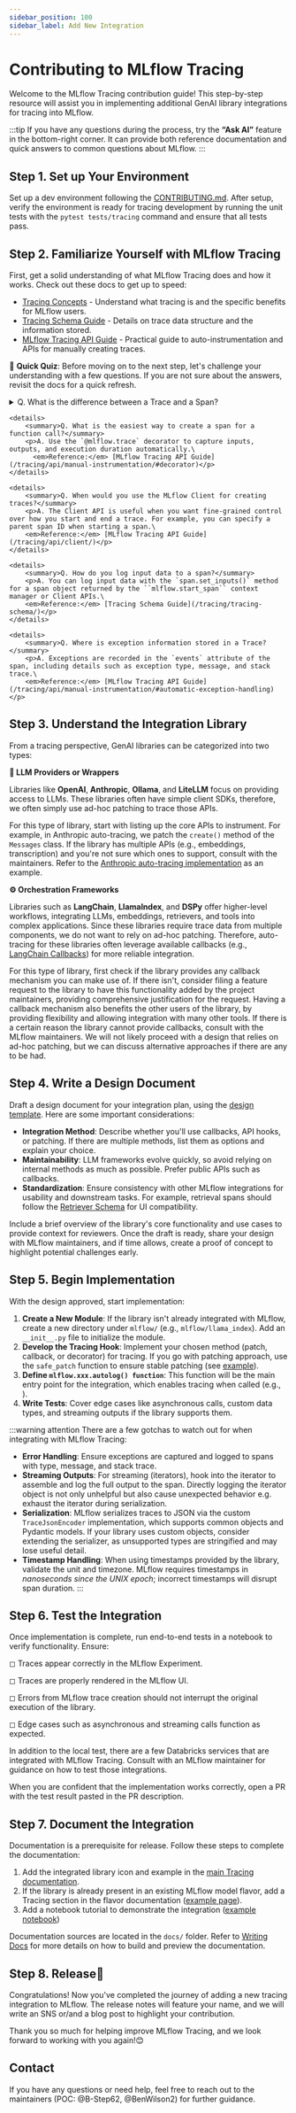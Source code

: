 ```yaml
---
sidebar_position: 100
sidebar_label: Add New Integration
---
```



# Contributing to MLflow Tracing

Welcome to the MLflow Tracing contribution guide! This step-by-step resource will assist you in implementing additional GenAI library integrations for tracing into MLflow.

:::tip
If you have any questions during the process, try the **“Ask AI”** feature in the bottom-right corner. It can provide both reference documentation and quick answers to common questions about MLflow.
:::

## Step 1. Set up Your Environment

Set up a dev environment following the [CONTRIBUTING.md](https://github.com/mlflow/mlflow/blob/master/CONTRIBUTING.md). After setup,
verify the environment is ready for tracing development by running the unit tests with the `pytest tests/tracing` command and ensure that all tests pass.

## Step 2. Familiarize Yourself with MLflow Tracing

First, get a solid understanding of what MLflow Tracing does and how it works. Check out these docs to get up to speed:

- [Tracing Concepts](/tracing/concept/) - Understand what tracing is and the specific benefits for MLflow users.
- [Tracing Schema Guide](/tracing/tracing-schema/) - Details on trace data structure and the information stored.
- [MLflow Tracing API Guide](/tracing/api/how-to/) - Practical guide to auto-instrumentation and APIs for manually creating traces.

📝 **Quick Quiz**: Before moving on to the next step, let's challenge your understanding with a few questions.
If you are not sure about the answers, revisit the docs for a quick refresh.

<div class="quiz">
    <details>
        <summary>Q. What is the difference between a Trace and a Span?</summary>
        <p>A. Trace is the main object holding multiple Spans, with each Span capturing different parts of an operation. A Trace has metadata (TraceInfo) and a list of Spans (TraceData).\
        <em>Reference:</em> [Tracing Schema Guide](/tracing/tracing-schema)</p>
    </details>

    <details>
        <summary>Q. What is the easiest way to create a span for a function call?</summary>
        <p>A. Use the `@mlflow.trace` decorator to capture inputs, outputs, and execution duration automatically.\
          <em>Reference:</em> [MLflow Tracing API Guide](/tracing/api/manual-instrumentation/#decorator)</p>
    </details>

    <details>
        <summary>Q. When would you use the MLflow Client for creating traces?</summary>
        <p>A. The Client API is useful when you want fine-grained control over how you start and end a trace. For example, you can specify a parent span ID when starting a span.\
        <em>Reference:</em> [MLflow Tracing API Guide](/tracing/api/client/)</p>
    </details>

    <details>
        <summary>Q. How do you log input data to a span?</summary>
        <p>A. You can log input data with the `span.set_inputs()` method for a span object returned by the ``mlflow.start_span`` context manager or Client APIs.\
        <em>Reference:</em> [Tracing Schema Guide](/tracing/tracing-schema/)</p>
    </details>

    <details>
        <summary>Q. Where is exception information stored in a Trace?</summary>
        <p>A. Exceptions are recorded in the `events` attribute of the span, including details such as exception type, message, and stack trace.\
        <em>Reference:</em> [MLflow Tracing API Guide](/tracing/api/manual-instrumentation/#automatic-exception-handling)</p>

  </details>
</div>

## Step 3. Understand the Integration Library

From a tracing perspective, GenAI libraries can be categorized into two types:

**🧠 LLM Providers or Wrappers**

Libraries like **OpenAI**, **Anthropic**, **Ollama**, and **LiteLLM** focus on providing access to LLMs. These libraries often have simple client SDKs, therefore, we often simply use ad-hoc patching to trace those APIs.

For this type of library, start with listing up the core APIs to instrument. For example, in Anthropic auto-tracing, we patch the `create()` method of the `Messages` class.
If the library has multiple APIs (e.g., embeddings, transcription) and you're not sure which ones to support, consult with the maintainers.
Refer to the [Anthropic auto-tracing implementation](https://github.com/mlflow/mlflow/blob/master/mlflow/anthropic/autolog.py) as an example.

**⚙️ Orchestration Frameworks**

Libraries such as **LangChain**, **LlamaIndex**, and **DSPy** offer higher-level workflows, integrating LLMs, embeddings, retrievers, and tools into complex applications.
Since these libraries require trace data from multiple components, we do not want to rely on ad-hoc patching. Therefore, auto-tracing for these libraries often leverage available callbacks
(e.g., [LangChain Callbacks](https://python.langchain.com/docs/how_to#callbacks)) for more reliable integration.

For this type of library, first check if the library provides any callback mechanism you can make use of. If there isn't, consider filing a feature request to the library to have this functionality added by the project maintainers,
providing comprehensive justification for the request. Having a callback mechanism also benefits the other users of the library, by providing flexibility and allowing integration with many other tools.
If there is a certain reason the library cannot provide callbacks, consult with the MLflow maintainers. We will not likely proceed with a design that relies on ad-hoc patching, but we can discuss alternative approaches if there are any to be had.

## Step 4. Write a Design Document

Draft a design document for your integration plan, using the [design template](https://docs.google.com/document/d/1AQGgJk-hTkUo0lTkGqCGQOMelQmz05kQz_OA4bJWaJE/edit#heading=h.4cz970y1mk93). Here are some important considerations:

- **Integration Method**: Describe whether you'll use callbacks, API hooks, or patching. If there are multiple methods, list them as options and explain your choice.
- **Maintainability**: LLM frameworks evolve quickly, so avoid relying on internal methods as much as possible. Prefer public APIs such as callbacks.
- **Standardization**: Ensure consistency with other MLflow integrations for usability and downstream tasks. For example, retrieval spans should follow the [Retriever Schema](/tracing/tracing-schema#retriever-spans) for UI compatibility.

Include a brief overview of the library's core functionality and use cases to provide context for reviewers. Once the draft is ready, share your design with MLflow maintainers, and if time allows, create a proof of concept to highlight potential challenges early.

## Step 5. Begin Implementation

With the design approved, start implementation:

1. **Create a New Module**: If the library isn't already integrated with MLflow, create a new directory under `mlflow/` (e.g., `mlflow/llama_index`). Add an `__init__.py` file to initialize the module.
2. **Develop the Tracing Hook**: Implement your chosen method (patch, callback, or decorator) for tracing. If you go with patching approach, use the `safe_patch` function to ensure stable patching (see [example](https://github.com/mlflow/mlflow/blob/master/mlflow/anthropic/__init__.py)).
3. **Define `mlflow.xxx.autolog() function`**: This function will be the main entry point for the integration, which enables tracing when called (e.g., <APILink fn="mlflow.llama_index.autolog" />).
4. **Write Tests**: Cover edge cases like asynchronous calls, custom data types, and streaming outputs if the library supports them.

:::warning attention
There are a few gotchas to watch out for when integrating with MLflow Tracing:

- **Error Handling**: Ensure exceptions are captured and logged to spans with type, message, and stack trace.
- **Streaming Outputs**: For streaming (iterators), hook into the iterator to assemble and log the full output to the span. Directly logging the iterator object is not only unhelpful but also cause unexpected behavior e.g. exhaust the iterator during serialization.
- **Serialization**: MLflow serializes traces to JSON via the custom `TraceJsonEncoder` implementation, which supports common objects and Pydantic models. If your library uses custom objects, consider extending the serializer, as unsupported types are stringified and may lose useful detail.
- **Timestamp Handling**: When using timestamps provided by the library, validate the unit and timezone. MLflow requires timestamps in _nanoseconds since the UNIX epoch_; incorrect timestamps will disrupt span duration.
  :::

## Step 6. Test the Integration

Once implementation is complete, run end-to-end tests in a notebook to verify functionality. Ensure:

◻︎ Traces appear correctly in the MLflow Experiment.

◻︎ Traces are properly rendered in the MLflow UI.

◻︎ Errors from MLflow trace creation should not interrupt the original execution of the library.

◻︎ Edge cases such as asynchronous and streaming calls function as expected.

In addition to the local test, there are a few Databricks services that are integrated with MLflow Tracing. Consult with an MLflow maintainer for guidance on how to test those integrations.

When you are confident that the implementation works correctly, open a PR with the test result pasted in the PR description.

## Step 7. Document the Integration

Documentation is a prerequisite for release. Follow these steps to complete the documentation:

1. Add the integrated library icon and example in the [main Tracing documentation](/tracing/).
2. If the library is already present in an existing MLflow model flavor, add a Tracing section in the flavor documentation ([example page](/llms/llama-index/#enable-tracing)).
3. Add a notebook tutorial to demonstrate the integration ([example notebook](https://github.com/mlflow/mlflow/blob/master/docs/source/llms/llama-index/notebooks/llama_index_quickstart.ipynb))

Documentation sources are located in the `docs/` folder. Refer to [Writing Docs](https://github.com/mlflow/mlflow/blob/master/CONTRIBUTING.md#writing-docs) for more details on how to build and preview the documentation.

## Step 8. Release🚀

Congratulations! Now you've completed the journey of adding a new tracing integration to MLflow. The release notes will feature your name, and we will write an SNS or/and a blog post to highlight your contribution.

Thank you so much for helping improve MLflow Tracing, and we look forward to working with you again!😊

## Contact

If you have any questions or need help, feel free to reach out to the maintainers (POC: @B-Step62, @BenWilson2) for further guidance.
